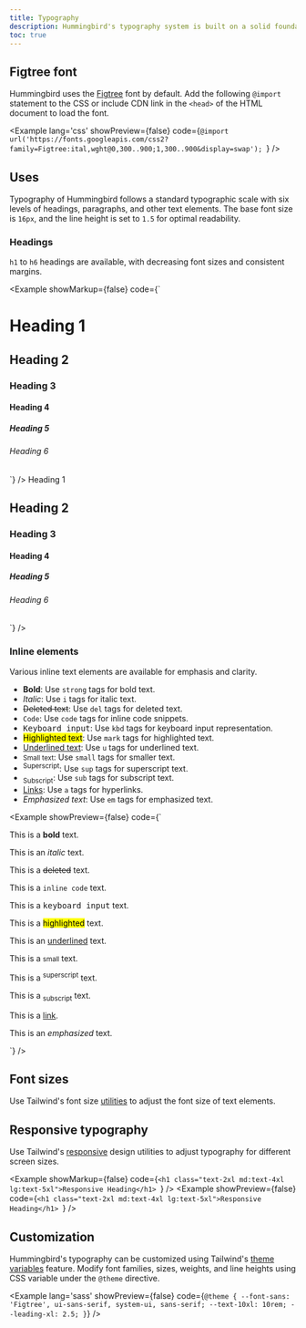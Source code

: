 ```yaml
---
title: Typography
description: Hummingbird's typography system is built on a solid foundation of sensible defaults, with a focus on readability and usability.
toc: true
---
```


## Figtree font

Hummingbird uses the [Figtree](https://fonts.google.com/specimen/Figtree) font by default. Add the following `@import` statement to the CSS or include CDN link in the `<head>` of the HTML document to load the font.

<Example lang='css' showPreview={false}
  code={`@import url('https://fonts.googleapis.com/css2?family=Figtree:ital,wght@0,300..900;1,300..900&display=swap');
`} />

## Uses

Typography of Hummingbird follows a standard typographic scale with six levels of headings, paragraphs, and other text elements. The base font size is `16px`, and the line height is set to `1.5` for optimal readability.

### Headings

`h1` to `h6` headings are available, with decreasing font sizes and consistent margins.

<Example showMarkup={false} code={`<h1>Heading 1</h1>
<h2>Heading 2</h2>
<h3>Heading 3</h3>
<h4>Heading 4</h4>
<h5>Heading 5</h5>
<h6>Heading 6</h6>
`} />
<Example showPreview={false} code={`<h1>Heading 1</h1>
<h2>Heading 2</h2>
<h3>Heading 3</h3>
<h4>Heading 4</h4>
<h5>Heading 5</h5>
<h6>Heading 6</h6>
`} />

### Inline elements

Various inline text elements are available for emphasis and clarity.

- **Bold**: Use `strong` tags for bold text.
- *Italic*: Use `i` tags for italic text.
- <del>Deleted text</del>: Use `del` tags for deleted text.
- `Code`: Use `code` tags for inline code snippets.
- <kbd>Keyboard input</kbd>: Use `kbd` tags for keyboard input representation.
- <mark>Highlighted text</mark>: Use `mark` tags for highlighted text.
- <u>Underlined text</u>: Use `u` tags for underlined text.
- <small>Small text</small>: Use `small` tags for smaller text.
- <sup>Superscript</sup>: Use `sup` tags for superscript text.
- <sub>Subscript</sub>: Use `sub` tags for subscript text.
- <a href="#">Links</a>: Use `a` tags for hyperlinks.
- <em>Emphasized text</em>: Use `em` tags for emphasized text.

<Example showPreview={false} code={`<p>This is a <strong>bold</strong> text.</p>
  <p>This is an <i>italic</i> text.</p>
  <p>This is a <del>deleted</del> text.</p>
  <p>This is a <code>inline code</code> text.</p>
  <p>This is a <kbd>keyboard input</kbd> text.</p>
  <p>This is a <mark>highlighted</mark> text.</p>
  <p>This is an <u>underlined</u> text.</p>
  <p>This is a <small>small</small> text.</p>
  <p>This is a <sup>superscript</sup> text.</p>
  <p>This is a <sub>subscript</sub> text.</p>
  <p>This is a <a href="#">link</a>.</p>
  <p>This is an <em>emphasized</em> text.</p>
  `} />

## Font sizes

Use Tailwind's font size [utilities](https://tailwindcss.com/docs/font-size) to adjust the font size of text elements.

## Responsive typography
Use Tailwind's [responsive](https://tailwindcss.com/docs/responsive-design) design utilities to adjust typography for different screen sizes.

<Example showMarkup={false} code={`<h1 class="text-2xl md:text-4xl lg:text-5xl">Responsive Heading</h1>
`} />
<Example showPreview={false} code={`<h1 class="text-2xl md:text-4xl lg:text-5xl">Responsive Heading</h1>
`} />

## Customization


Hummingbird's typography can be customized using Tailwind's [theme variables](https://tailwindcss.com/docs/theme#extending-the-default-theme) feature. Modify font families, sizes, weights, and line heights using CSS variable under the `@theme` directive.

<Example lang='sass' showPreview={false}
  code={`@theme {
  --font-sans: 'Figtree', ui-sans-serif, system-ui, sans-serif;
  --text-10xl: 10rem;
  --leading-xl: 2.5;
}`} />